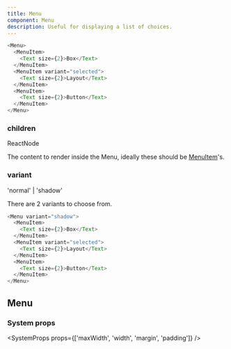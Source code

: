 ```yaml
---
title: Menu
component: Menu
description: Useful for displaying a list of choices.
---
```


```js live
<Menu>
  <MenuItem>
    <Text size={2}>Box</Text>
  </MenuItem>
  <MenuItem variant="selected">
    <Text size={2}>Layout</Text>
  </MenuItem>
  <MenuItem>
    <Text size={2}>Button</Text>
  </MenuItem>
</Menu>
```

### children

<Prop>ReactNode</Prop>

The content to render inside the Menu, ideally these should be [MenuItem](/docs/menu-item/)'s.

### variant

<Prop isOptional default="normal">
  'normal' | 'shadow'
</Prop>

There are 2 variants to choose from.

```js live
<Menu variant="shadow">
  <MenuItem>
    <Text size={2}>Box</Text>
  </MenuItem>
  <MenuItem variant="selected">
    <Text size={2}>Layout</Text>
  </MenuItem>
  <MenuItem>
    <Text size={2}>Button</Text>
  </MenuItem>
</Menu>
```

## Menu

### System props

<SystemProps props={['maxWidth', 'width', 'margin', 'padding']} />
